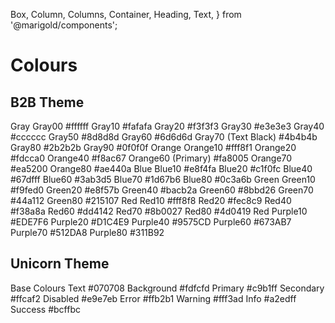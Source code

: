   Box,
  Column,
  Columns,
  Container,
  Heading,
  Text,
} from '@marigold/components';

<Meta title="Tokens/Marigold Colours" />

# Colours

## B2B Theme

<Canvas>
  <Story name="B2B Theme">
    <Columns space={16}>
      <Column width={6}>
        <Heading>Gray</Heading>
        <Box
          as={Container}
          bg="#ffffff"
          p="8px"
          display="flex"
          justifyContent="space-between"
        >
          <Text>Gray00</Text>
          <Text>#ffffff</Text>
        </Box>
        <Box
          as={Container}
          bg="#fafafa"
          p="8px"
          display="flex"
          justifyContent="space-between"
        >
          <Text>Gray10</Text>
          <Text>#fafafa</Text>
        </Box>
        <Box
          as={Container}
          bg="#f3f3f3"
          p="8px"
          display="flex"
          justifyContent="space-between"
        >
          <Text>Gray20</Text>
          <Text>#f3f3f3</Text>
        </Box>
        <Box
          as={Container}
          bg="#e3e3e3"
          p="8px"
          display="flex"
          justifyContent="space-between"
        >
          <Text>Gray30</Text>
          <Text>#e3e3e3</Text>
        </Box>
        <Box
          as={Container}
          bg="#cccccc"
          p="8px"
          display="flex"
          justifyContent="space-between"
        >
          <Text>Gray40</Text>
          <Text>#cccccc</Text>
        </Box>
        <Box
          as={Container}
          bg="#8d8d8d"
          p="8px"
          display="flex"
          justifyContent="space-between"
        >
          <Text>Gray50</Text>
          <Text>#8d8d8d</Text>
        </Box>
        <Box
          as={Container}
          css={{ color: 'white' }}
          bg="#6d6d6d"
          p="8px"
          display="flex"
          justifyContent="space-between"
        >
          <Text>Gray60</Text>
          <Text>#6d6d6d</Text>
        </Box>
        <Box
          as={Container}
          css={{ color: 'white' }}
          bg="#4b4b4b"
          p="8px"
          display="flex"
          justifyContent="space-between"
        >
          <Text>Gray70 (Text Black)</Text>
          <Text>#4b4b4b</Text>
        </Box>
        <Box
          as={Container}
          css={{ color: 'white' }}
          bg="#2b2b2b"
          p="8px"
          display="flex"
          justifyContent="space-between"
        >
          <Text>Gray80</Text>
          <Text>#2b2b2b</Text>
        </Box>
        <Box
          as={Container}
          css={{ color: 'white' }}
          bg="#0f0f0f"
          p="8px"
          display="flex"
          justifyContent="space-between"
        >
          <Text>Gray90</Text>
          <Text>#0f0f0f</Text>
        </Box>
      </Column>
      <Column width={6}>
        <Heading>Orange</Heading>
        <Box
          as={Container}
          bg="#fff8f1"
          p="8px"
          display="flex"
          justifyContent="space-between"
        >
          <Text>Orange10</Text>
          <Text>#fff8f1</Text>
        </Box>
        <Box
          as={Container}
          bg="#fdcca0"
          p="8px"
          display="flex"
          justifyContent="space-between"
        >
          <Text>Orange20</Text>
          <Text>#fdcca0</Text>
        </Box>
        <Box
          as={Container}
          bg="#f8ac67"
          p="8px"
          display="flex"
          justifyContent="space-between"
        >
          <Text>Orange40</Text>
          <Text>#f8ac67</Text>
        </Box>
        <Box
          as={Container}
          bg="#fa8005"
          p="8px"
          display="flex"
          justifyContent="space-between"
        >
          <Text>Orange60 (Primary)</Text>
          <Text>#fa8005</Text>
        </Box>
        <Box
          as={Container}
          bg="#ea5200"
          p="8px"
          display="flex"
          justifyContent="space-between"
        >
          <Text>Orange70</Text>
          <Text>#ea5200</Text>
        </Box>
        <Box
          as={Container}
          css={{ color: 'white' }}
          bg="#ae440a"
          p="8px"
          display="flex"
          justifyContent="space-between"
        >
          <Text>Orange80</Text>
          <Text>#ae440a</Text>
        </Box>
      </Column>
    </Columns>
    <Columns space={16}>
      <Column width={6}>
        <Heading>Blue</Heading>
        <Box
          as={Container}
          bg="#e8f4fa"
          p="8px"
          display="flex"
          justifyContent="space-between"
        >
          <Text>Blue10</Text>
          <Text>#e8f4fa</Text>
        </Box>
        <Box
          as={Container}
          bg="#c1f0fc"
          p="8px"
          display="flex"
          justifyContent="space-between"
        >
          <Text>Blue20</Text>
          <Text>#c1f0fc</Text>
        </Box>
        <Box
          as={Container}
          bg="#67dfff"
          p="8px"
          display="flex"
          justifyContent="space-between"
        >
          <Text>Blue40</Text>
          <Text>#67dfff</Text>
        </Box>
        <Box
          as={Container}
          bg="#3ab3d5"
          p="8px"
          display="flex"
          justifyContent="space-between"
        >
          <Text>Blue60</Text>
          <Text>#3ab3d5</Text>
        </Box>
        <Box
          as={Container}
          css={{ color: 'white' }}
          bg="#1d67b6"
          p="8px"
          display="flex"
          justifyContent="space-between"
        >
          <Text>Blue70</Text>
          <Text>#1d67b6</Text>
        </Box>
        <Box
          as={Container}
          css={{ color: 'white' }}
          bg="#fafafa"
          p="8px"
          display="flex"
          justifyContent="space-between"
        >
          <Text>Blue80</Text>
          <Text>#0c3a6b</Text>
        </Box>
      </Column>
      <Column width={6}>
        <Heading>Green</Heading>
        <Box
          as={Container}
          bg="#f9fed0"
          p="8px"
          display="flex"
          justifyContent="space-between"
        >
          <Text>Green10</Text>
          <Text>#f9fed0</Text>
        </Box>
        <Box
          as={Container}
          bg="#e8f57b"
          p="8px"
          display="flex"
          justifyContent="space-between"
        >
          <Text>Green20</Text>
          <Text>#e8f57b</Text>
        </Box>
        <Box
          as={Container}
          bg="#bacb2a"
          p="8px"
          display="flex"
          justifyContent="space-between"
        >
          <Text>Green40</Text>
          <Text>#bacb2a</Text>
        </Box>
        <Box
          as={Container}
          bg="#8bbd26"
          p="8px"
          display="flex"
          justifyContent="space-between"
        >
          <Text>Green60</Text>
          <Text>#8bbd26</Text>
        </Box>
        <Box
          as={Container}
          bg="#44a112"
          p="8px"
          display="flex"
          justifyContent="space-between"
        >
          <Text>Green70</Text>
          <Text>#44a112</Text>
        </Box>
        <Box
          as={Container}
          css={{ color: 'white' }}
          bg="#215107"
          p="8px"
          display="flex"
          justifyContent="space-between"
        >
          <Text>Green80</Text>
          <Text>#215107</Text>
        </Box>
      </Column>
    </Columns>
    <Columns space={16}>
      <Column width={6}>
        <Heading>Red</Heading>
        <Box
          as={Container}
          bg="#fff8f8"
          p="8px"
          display="flex"
          justifyContent="space-between"
        >
          <Text>Red10</Text>
          <Text>#fff8f8</Text>
        </Box>
        <Box
          as={Container}
          bg="#fec8c9"
          p="8px"
          display="flex"
          justifyContent="space-between"
        >
          <Text>Red20</Text>
          <Text>#fec8c9</Text>
        </Box>
        <Box
          as={Container}
          bg="#f38a8a"
          p="8px"
          display="flex"
          justifyContent="space-between"
        >
          <Text>Red40</Text>
          <Text>#f38a8a</Text>
        </Box>
        <Box
          as={Container}
          bg="#dd4142"
          p="8px"
          display="flex"
          justifyContent="space-between"
        >
          <Text>Red60</Text>
          <Text>#dd4142</Text>
        </Box>
        <Box
          as={Container}
          css={{ color: 'white' }}
          bg="#8b0027"
          p="8px"
          display="flex"
          justifyContent="space-between"
        >
          <Text>Red70</Text>
          <Text>#8b0027</Text>
        </Box>
        <Box
          as={Container}
          css={{ color: 'white' }}
          bg="#4d0419"
          p="8px"
          display="flex"
          justifyContent="space-between"
        >
          <Text>Red80</Text>
          <Text>#4d0419</Text>
        </Box>
      </Column>
    </Columns>
    <Columns space={16}>
      <Column width={6}>
        <Heading>Red</Heading>
        <Box
          as={Container}
          bg="#EDE7F6"
          p="8px"
          display="flex"
          justifyContent="space-between"
        >
          <Text>Purple10</Text>
          <Text>#EDE7F6</Text>
        </Box>
        <Box
          as={Container}
          bg="#D1C4E9"
          p="8px"
          display="flex"
          justifyContent="space-between"
        >
          <Text>Purple20</Text>
          <Text>#D1C4E9</Text>
        </Box>
        <Box
          as={Container}
          bg="#9575CD"
          p="8px"
          display="flex"
          justifyContent="space-between"
        >
          <Text>Purple40</Text>
          <Text>#9575CD</Text>
        </Box>
        <Box
          as={Container}
          bg="#673AB7"
          p="8px"
          display="flex"
          justifyContent="space-between"
        >
          <Text>Purple60</Text>
          <Text>#673AB7</Text>
        </Box>
        <Box
          as={Container}
          css={{ color: 'white' }}
          bg="#512DA8"
          p="8px"
          display="flex"
          justifyContent="space-between"
        >
          <Text>Purple70</Text>
          <Text>#512DA8</Text>
        </Box>
        <Box
          as={Container}
          css={{ color: 'white' }}
          bg="#311B92"
          p="8px"
          display="flex"
          justifyContent="space-between"
        >
          <Text>Purple80</Text>
          <Text>#311B92</Text>
        </Box>
      </Column>
    </Columns>
  </Story>
</Canvas>

## Unicorn Theme

<Canvas>
  <Story name="Unicorn Theme">
    <Columns space={16}>
      <Column width={6}>
        <Heading>Base Colours</Heading>
        <Box
          as={Container}
          css={{ color: 'white' }}
          bg="#070708"
          p="8px"
          display="flex"
          justifyContent="space-between"
        >
          <Text>Text</Text>
          <Text>#070708</Text>
        </Box>
        <Box
          as={Container}
          bg="#fdfcfd"
          p="8px"
          display="flex"
          justifyContent="space-between"
        >
          <Text>Background</Text>
          <Text>#fdfcfd</Text>
        </Box>
        <Box
          as={Container}
          bg="#c9b1ff"
          p="8px"
          display="flex"
          justifyContent="space-between"
        >
          <Text>Primary</Text>
          <Text>#c9b1ff</Text>
        </Box>
        <Box
          as={Container}
          bg="#ffcaf2"
          p="8px"
          display="flex"
          justifyContent="space-between"
        >
          <Text>Secondary</Text>
          <Text>#ffcaf2</Text>
        </Box>
        <Box
          as={Container}
          bg="#e9e7eb"
          p="8px"
          display="flex"
          justifyContent="space-between"
        >
          <Text>Disabled</Text>
          <Text>#e9e7eb</Text>
        </Box>
        <Box
          as={Container}
          bg="#ffb2b1"
          p="8px"
          display="flex"
          justifyContent="space-between"
        >
          <Text>Error</Text>
          <Text>#ffb2b1</Text>
        </Box>
        <Box
          as={Container}
          bg="#fff3ad"
          p="8px"
          display="flex"
          justifyContent="space-between"
        >
          <Text>Warning</Text>
          <Text>#fff3ad</Text>
        </Box>
        <Box
          as={Container}
          bg="#a2edff"
          p="8px"
          display="flex"
          justifyContent="space-between"
        >
          <Text>Info</Text>
          <Text>#a2edff</Text>
        </Box>
        <Box
          as={Container}
          bg="#bcffbc"
          p="8px"
          display="flex"
          justifyContent="space-between"
        >
          <Text>Success</Text>
          <Text>#bcffbc</Text>
        </Box>
      </Column>
    </Columns>
  </Story>
</Canvas>
